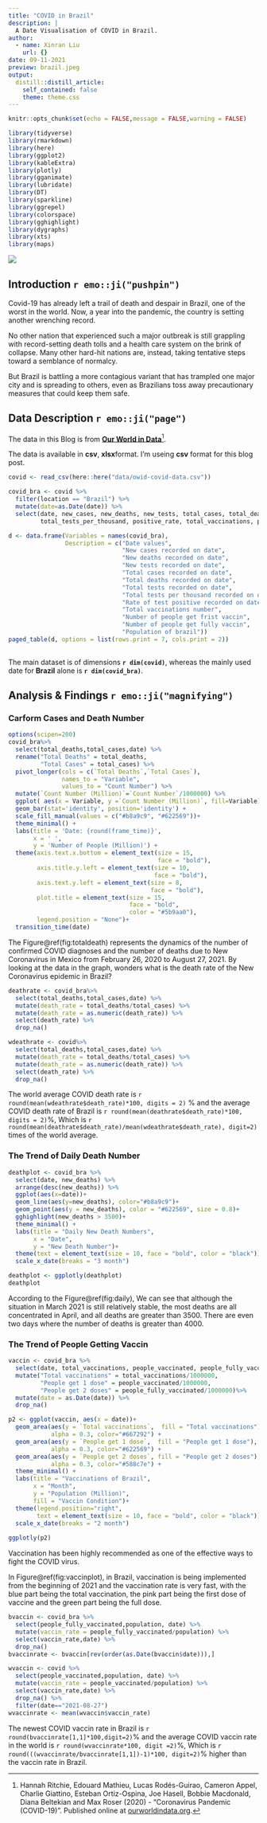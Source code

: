 ```yaml
---
title: "COVID in Brazil"
description: |
  A Date Visualisation of COVID in Brazil.
author:
  - name: Xinran Liu
    url: {}
date: 09-11-2021
preview: brazil.jpeg
output:
  distill::distill_article:
    self_contained: false
    theme: theme.css
---
```



```r
knitr::opts_chunk$set(echo = FALSE,message = FALSE,warning = FALSE)
```

```r
library(tidyverse)
library(rmarkdown)
library(here)
library(ggplot2)
library(kableExtra)
library(plotly)
library(gganimate)
library(lubridate)
library(DT)
library(sparkline)
library(ggrepel)
library(colorspace)
library(gghighlight)
library(dygraphs)
library(xts) 
library(maps)
```

![ ](covid1.jpeg)

## Introduction `r emo::ji("pushpin")`

Covid-19 has already left a trail of death and despair in Brazil, one of the worst in the world. Now, a year into the pandemic, the country is setting another wrenching record.

No other nation that experienced such a major outbreak is still grappling with record-setting death tolls and a health care system on the brink of collapse. Many other hard-hit nations are, instead, taking tentative steps toward a semblance of normalcy.

But Brazil is battling a more contagious variant that has trampled one major city and is spreading to others, even as Brazilians toss away precautionary measures that could keep them safe.

## Data Description `r emo::ji("page")`

The data in this Blog is from [**Our World in Data**](https://ourworldindata.org/coronavirus/country/brazil)^[Hannah Ritchie, Edouard Mathieu, Lucas Rodés-Guirao, Cameron Appel, Charlie Giattino, Esteban Ortiz-Ospina, Joe Hasell, Bobbie Macdonald, Diana Beltekian and Max Roser (2020) - "Coronavirus Pandemic (COVID-19)". Published online at [ourworldindata.org](http://ourworldindata.org/).].

The data is available in **csv**, **xlsx**format. I'm useing **csv** format for this blog post.

```r
covid <- read_csv(here::here("data/owid-covid-data.csv"))

covid_bra <- covid %>% 
  filter(location == "Brazil") %>% 
  mutate(date=as.Date(date)) %>% 
  select(date, new_cases, new_deaths, new_tests, total_cases, total_deaths, total_tests,
         total_tests_per_thousand, positive_rate, total_vaccinations, people_vaccinated, people_fully_vaccinated, population)
```

```r
d <- data.frame(Variables = names(covid_bra),
                Description = c("Date values",
                                "New cases recorded on date",
                                "New deaths recorded on date",
                                "New tests recorded on date",
                                "Total cases recorded on date",
                                "Total deaths recorded on date",
                                "Total tests recorded on date",
                                "Total tests per thousand recorded on date",
                                "Rate of test positive recorded on date",
                                "Total vaccinations number",
                                "Number of people get frist vaccin",
                                "Number of people get fully vaccin",
                                "Population of brazil"))
paged_table(d, options = list(rows.print = 7, cols.print = 2))
  
```

The main dataset is of dimensions **`r dim(covid)`**, whereas the mainly used date for  **Brazil** alone is **`r dim(covid_bra)`**.

## Analysis & Findings `r emo::ji("magnifying")`

### Carform Cases and Death Number
```r
options(scipen=200)
covid_bra%>% 
  select(total_deaths,total_cases,date) %>% 
  rename("Total Deaths" = total_deaths,
         "Total Cases" = total_cases) %>% 
  pivot_longer(cols = c(`Total Deaths`,`Total Cases`), 
               names_to = "Variable",   
               values_to = "Count Number") %>% 
  mutate(`Count Number (Million)`=`Count Number`/1000000) %>% 
  ggplot( aes(x = Variable, y =`Count Number (Million)`, fill=Variable)) +
  geom_bar(stat='identity', position='identity') +
  scale_fill_manual(values = c("#b8a9c9", "#622569"))+
  theme_minimal() + 
  labs(title = 'Date: {round(frame_time)}', 
       x = ' ', 
       y = 'Number of People (Million)') +
  theme(axis.text.x.bottom = element_text(size = 15,
                                          face = "bold"),
        axis.title.y.left = element_text(size = 10,
                                         face = "bold"),
        axis.text.y.left = element_text(size = 8,
                                        face = "bold"),
        plot.title = element_text(size = 15,
                                  face = "bold",
                                  color = "#5b9aa0"),
        legend.position = "None")+
  transition_time(date)
```

The Figure\@ref(fig:totaldeath) represents the dynamics of the number of confirmed COVID diagnoses and the number of deaths due to New Coronavirus in Mexico from February 26, 2020 to August 27, 2021. By looking at the data in the graph, wonders what is the death rate of the New Coronavirus epidemic in Brazil?

```r
deathrate <- covid_bra%>% 
  select(total_deaths,total_cases,date) %>% 
  mutate(death_rate = total_deaths/total_cases) %>%
  mutate(death_rate = as.numeric(death_rate)) %>% 
  select(death_rate) %>% 
  drop_na() 

wdeathrate <- covid%>% 
  select(total_deaths,total_cases,date) %>% 
  mutate(death_rate = total_deaths/total_cases) %>%
  mutate(death_rate = as.numeric(death_rate)) %>% 
  select(death_rate) %>% 
  drop_na() 

```

The world average COVID death rate is `r round(mean(wdeathrate$death_rate)*100, digits = 2)` % and the average COVID death rate of Brazil is `r round(mean(deathrate$death_rate)*100, digits = 2)`%, Which is `r round(mean(deathrate$death_rate)/mean(wdeathrate$death_rate), digit=2)` times of the world average.

### The Trend of Daily Death Number
```r
deathplot <- covid_bra %>% 
  select(date, new_deaths) %>% 
  arrange(desc(new_deaths)) %>%  
  ggplot(aes(x=date))+
  geom_line(aes(y=new_deaths), color="#b8a9c9")+
  geom_point(aes(y = new_deaths), color = "#622569", size = 0.8)+
  gghighlight(new_deaths > 3500)+
  theme_minimal() + 
  labs(title = "Daily New Death Numbers",
       x = "Date",
       y = "New Death Number")+
  theme(text = element_text(size = 10, face = "bold", color = "black"))+
  scale_x_date(breaks = "3 month")

deathplot <- ggplotly(deathplot)
deathplot
```

According to the Figure\@ref(fig:daily), We can see that although the situation in March 2021 is still relatively stable, the most deaths are all concentrated in April, and all deaths are greater than 3500. There are even two days where the number of deaths is greater than 4000.

### The Trend of People Getting Vaccin

```r
vaccin <- covid_bra %>%
  select(date, total_vaccinations, people_vaccinated, people_fully_vaccinated, population) %>%
  mutate("Total vaccinations" = total_vaccinations/1000000,
         "People get 1 dose" = people_vaccinated/1000000,
         "People get 2 doses" = people_fully_vaccinated/1000000)%>%
  mutate(date = as.Date(date)) %>%
  drop_na() 

p2 <- ggplot(vaccin, aes(x = date))+
  geom_area(aes(y = `Total vaccinations`,  fill = "Total vaccinations"), 
            alpha = 0.3, color="#667292") +
  geom_area(aes(y = `People get 1 dose`,  fill = "People get 1 dose"),
            alpha = 0.3, color="#622569") +
  geom_area(aes(y = `People get 2 doses`, fill = "People get 2 doses"), 
            alpha = 0.3, color="#588c7e") +
  theme_minimal() + 
  labs(title = "Vaccinations of Brazil", 
       x = "Month", 
       y = "Population (Million)",
       fill = "Vaccin Condition")+
  theme(legend.position="right",
        text = element_text(size = 10, face = "bold", color = "black"))+
  scale_x_date(breaks = "2 month")
  
ggplotly(p2) 
```

Vaccination has been highly recommended as one of the effective ways to fight the COVID virus.

In Figure\@ref(fig:vaccinplot), in Brazil, vaccination is being implemented from the beginning of 2021 and the vaccination rate is very fast, with the blue part being the total vaccination, the pink part being the first dose of vaccine and the green part being the full dose.

```r
bvaccin <- covid_bra %>% 
  select(people_fully_vaccinated,population, date) %>% 
  mutate(vaccin_rate = people_fully_vaccinated/population) %>% 
  select(vaccin_rate,date) %>% 
  drop_na() 
bvaccinrate <- bvaccin[rev(order(as.Date(bvaccin$date))),]

wvaccin <- covid %>% 
  select(people_vaccinated,population, date) %>% 
  mutate(vaccin_rate = people_vaccinated/population) %>% 
  select(vaccin_rate,date) %>% 
  drop_na() %>% 
  filter(date=="2021-08-27")
wvaccinrate <- mean(wvaccin$vaccin_rate)
```

The newest COVID vaccin rate in Brazil is `r round(bvaccinrate[1,1]*100,digit=2)`% and the average COVID vaccin rate in the world is `r round(wvaccinrate*100, digit =2)`%, Which is `r round(((wvaccinrate/bvaccinrate[1,1])-1)*100, digit=2)`% higher than the vaccin rate in Brazil.
